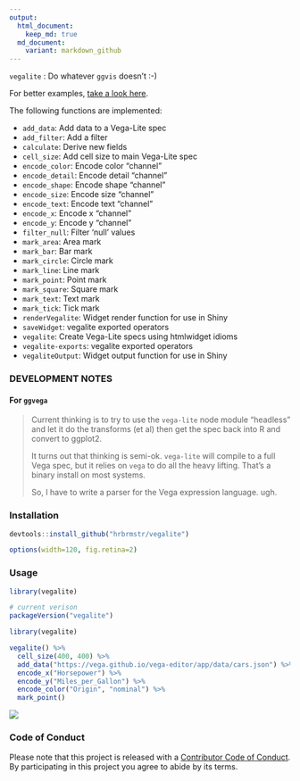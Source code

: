 ```yaml
---
output:
  html_document:
    keep_md: true
  md_document:
    variant: markdown_github
---
```

`vegalite` : Do whatever `ggvis` doesn't :-)

For better examples, [take a look here](http://rud.is/projects/vegalite01.html).

The following functions are implemented:

- `add_data`:	Add data to a Vega-Lite spec
- `add_filter`:	Add a filter
- `calculate`:	Derive new fields
- `cell_size`:	Add cell size to main Vega-Lite spec
- `encode_color`:	Encode color "channel"
- `encode_detail`:	Encode detail "channel"
- `encode_shape`:	Encode shape "channel"
- `encode_size`:	Encode size "channel"
- `encode_text`:	Encode text "channel"
- `encode_x`:	Encode x "channel"
- `encode_y`:	Encode y "channel"
- `filter_null`:	Filter 'null' values
- `mark_area`:	Area mark
- `mark_bar`:	Bar mark
- `mark_circle`:	Circle mark
- `mark_line`:	Line mark
- `mark_point`:	Point mark
- `mark_square`:	Square mark
- `mark_text`:	Text mark
- `mark_tick`:	Tick mark
- `renderVegalite`:	Widget render function for use in Shiny
- `saveWidget`:	vegalite exported operators
- `vegalite`:	Create Vega-Lite specs using htmlwidget idioms
- `vegalite-exports`:	vegalite exported operators
- `vegaliteOutput`:	Widget output function for use in Shiny

### DEVELOPMENT NOTES

#### For `ggvega`

>Current thinking is to try to use the `vega-lite` node module "headless" and let it do the transforms (et al) then get the spec back into R and convert to ggplot2.
>
>It turns out that thinking is semi-ok. `vega-lite` will compile to a full Vega spec, but it relies on `vega` to do all the heavy lifting. That's a binary install on most systems.
>
>So, I have to write a parser for the Vega expression language. ugh.

### Installation

```r
devtools::install_github("hrbrmstr/vegalite")
```

```r
options(width=120, fig.retina=2)
```

### Usage

```r
library(vegalite)

# current verison
packageVersion("vegalite")

```

```r
library(vegalite)

vegalite() %>% 
  cell_size(400, 400) %>% 
  add_data("https://vega.github.io/vega-editor/app/data/cars.json") %>% 
  encode_x("Horsepower") %>% 
  encode_y("Miles_per_Gallon") %>% 
  encode_color("Origin", "nominal") %>% 
  mark_point()
```

![](vega.png)

### Code of Conduct

Please note that this project is released with a [Contributor Code of Conduct](CONDUCT.md). By participating in this project you agree to abide by its terms.

